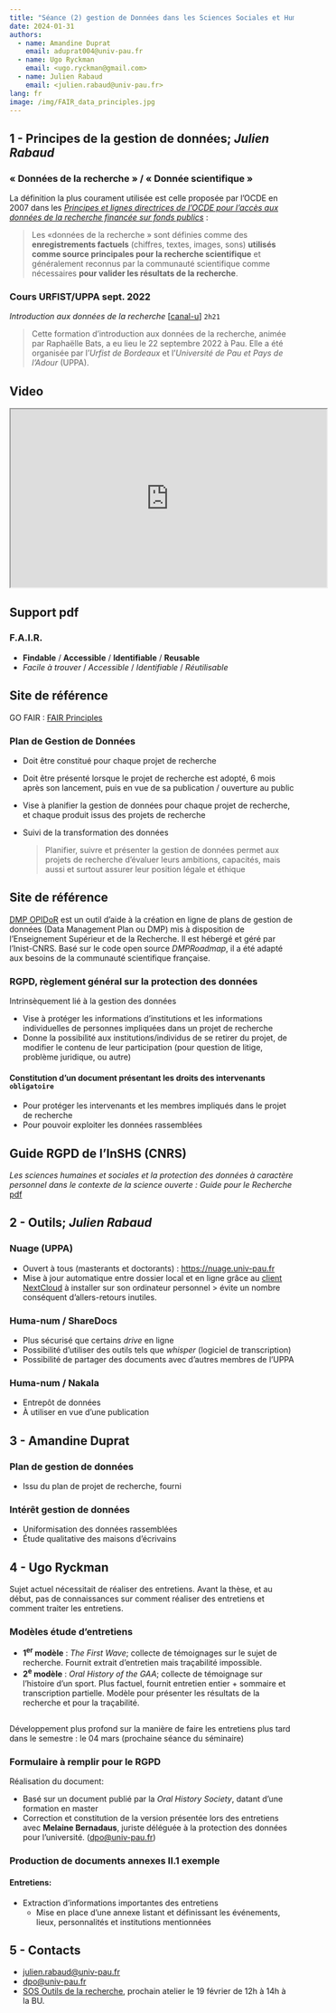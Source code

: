 ```yaml
---
title: "Séance (2) gestion de Données dans les Sciences Sociales et Humaines"
date: 2024-01-31
authors:
  - name: Amandine Duprat
    email: aduprat004@univ-pau.fr
  - name: Ugo Ryckman
    email: <ugo.ryckman@gmail.com>
  - name: Julien Rabaud
    email: <julien.rabaud@univ-pau.fr>
lang: fr
image: /img/FAIR_data_principles.jpg
---
```



## 1 - Principes de la gestion de données; *Julien Rabaud*

### « Données de la recherche » / « Donnée scientifique »

La définition la plus courament utilisée est celle proposée par l’OCDE en 2007 dans les [*Principes et lignes directrices de l’OCDE pour l’accès aux données de la recherche financée sur fonds publics*](http://www.oecd.org/fr/sti/sci-tech/38500823.pdf) :
 
> Les «données de la recherche » sont définies comme des **enregistrements factuels** (chiffres, textes, images, sons) **utilisés comme source principales pour la recherche scientifique** et généralement reconnus par la communauté scientifique comme nécessaires **pour valider les résultats de la recherche**.

### Cours URFIST/UPPA sept. 2022

*Introduction aux données de la recherche* \[[canal-u](https://www.canal-u.tv/chaines/callisto/introduction-aux-donnees-de-la-recherche)\] `2h21`

> Cette formation d'introduction aux données de la recherche, animée par Raphaëlle Bats, a eu lieu le 22 septembre 2022 à Pau. Elle a été organisée par l'*Urfist de Bordeaux* et l'*Université de Pau et Pays de l'Adour* (UPPA).

::: {.callout-tip collapse="true"}
## Video

<iframe width="560" height="315" src="https://www.canal-u.tv/chaines/callisto/embed/135039?t=0" allowfullscreen></iframe>
:::

::: {.callout-tip collapse="true"}
## Support pdf

<object data="pdf/Introduction-Données-2022.pdf" type="application/pdf" width="100%"> 
</object>
:::


  

### F.A.I.R.

- **Findable** / **Accessible** / **Identifiable** / **Reusable**
- *Facile à trouver* / *Accessible* / *Identifiable* / *Réutilisable*

::: callout-tip
## Site de référence

GO FAIR : [FAIR Principles](https://www.go-fair.org/fair-principles/)
:::

### Plan de Gestion de Données

- Doit être constitué pour chaque projet de recherche
- Doit être présenté lorsque le projet de recherche est adopté, 6 mois après son lancement, puis en vue de sa publication / ouverture au public
- Vise à planifier la gestion de données pour chaque projet de recherche, et chaque produit issus des projets de recherche
- Suivi de la transformation des données
  
  > Planifier, suivre et présenter la gestion de données permet aux projets de recherche d'évaluer leurs ambitions, capacités, mais aussi et surtout assurer leur position légale et éthique

::: callout-tip
## Site de référence

[DMP OPIDoR](https://opidor.fr/planifier/) est un outil d’aide à la création en ligne de plans de gestion de données (Data Management Plan ou DMP) mis à disposition de l’Enseignement Supérieur et de la Recherche. Il est hébergé et géré par l’Inist-CNRS. Basé sur le code open source *DMPRoadmap*, il a été adapté aux besoins de la communauté scientifique française.
:::

### RGPD, règlement général sur la protection des données

Intrinsèquement lié à la gestion des données

- Vise à protéger les informations d'institutions et les informations individuelles de personnes impliquées dans un projet de recherche
- Donne la possibilité aux institutions/individus de se retirer du projet, de modifier le contenu de leur participation (pour question de litige, problème juridique, ou autre)

#### Constitution d'un document présentant les droits des intervenants `obligatoire`

- Pour protéger les intervenants et les membres impliqués dans le projet de recherche
- Pour pouvoir exploiter les données rassemblées

::: callout-tip
## Guide RGPD de l'**InSHS** (CNRS)

*Les sciences humaines et sociales et la protection des données à caractère personnel dans le contexte de la science ouverte : Guide pour le Recherche* [pdf](https://www.inshs.cnrs.fr/sites/institut_inshs/files/pdf/guide-rgpd_2.pdf)
:::

## 2 - Outils; *Julien Rabaud*

### Nuage (UPPA)

- Ouvert à tous (masterants et doctorants) : <https://nuage.univ-pau.fr>
- Mise à jour automatique entre dossier local et en ligne grâce au [client NextCloud](https://nextcloud.com/fr/install/) à installer sur son ordinateur personnel > évite un nombre conséquent d'allers-retours inutiles.

### Huma-num / ShareDocs

- Plus sécurisé que certains *drive* en ligne
- Possibilité d'utiliser des outils tels que *whisper* (logiciel de transcription)
- Possibilité de partager des documents avec d'autres membres de l'UPPA

### Huma-num / Nakala

- Entrepôt de données
- À utiliser en vue d'une publication

## 3 - Amandine Duprat

### Plan de gestion de données

- Issu du plan de projet de recherche, fourni

### Intérêt gestion de données

- Uniformisation des données rassemblées
- Étude qualitative des maisons d'écrivains

## 4 - Ugo Ryckman

Sujet actuel nécessitait de réaliser des entretiens. Avant la thèse, et au début, pas de connaissances sur comment réaliser des entretiens et comment traiter les entretiens.

### Modèles étude d'entretiens

- **1^er^ modèle** : *The First Wave*; collecte de témoignages sur le sujet de recherche. Fournit extrait d'entretien mais traçabilité impossible.
- **2^e^ modèle** : *Oral History of the GAA*; collecte de témoignage sur l'histoire d'un sport. Plus factuel, fournit entretien entier + sommaire et transcription partielle. Modèle pour présenter les résultats de la recherche et pour la traçabilité.

::: callout-important
## 

Développement plus profond sur la manière de faire les entretiens plus tard
dans le semestre : le 04 mars (prochaine séance du séminaire)
:::

### Formulaire à remplir pour le RGPD

Réalisation du document:

- Basé sur un document publié par la *Oral History Society*, datant d'une formation en master
- Correction et constitution de la version présentée lors des entretiens avec **Melaine Bernadaus**, juriste déléguée à la protection des données pour l'université. (<dpo@univ-pau.fr>)

### Production de documents annexes II.1 exemple

#### Entretiens:

- Extraction d'informations importantes des entretiens
  - Mise en place d'une annexe listant et définissant les événements, lieux, personnalités et institutions mentionnées

## 5 - Contacts

- <julien.rabaud@univ-pau.fr>
- <dpo@univ-pau.fr>
- [SOS Outils de la recherche](https://bibliotheques.univ-pau.fr/fr/actualites-des-bibliotheques/ateliers-sos-methodes-et-techniques-des-shs.html), prochain atelier le 19 février de 12h à 14h à la BU.